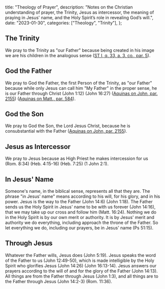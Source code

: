   title: "Theology of Prayer",
  description: "Notes on the Christian understanding of prayer, the Trinity, Jesus as intercessor, the meaning of praying in Jesus' name, and the Holy Spirit’s role in revealing God’s will.",
  date: "2023-01-30",
  categories: ["Theology", "Trinity"],
};

## The Trinity

We pray to the Trinity as "our Father" because being created in his image we are his children in the analogous sense ([ST I, q. 33, a. 3, co., par. 5](https://aquinas.cc/la/en/~ST.I.Q33.A3.C.5)).

## God the Father

We pray to God the Father, the first Person of the Trinity, as "our Father" because while only Jesus can call him "My Father" in the proper sense, he is our Father through Christ (John 1:12) (John 16:27) ([Aquinas on John, par. 2155](https://aquinas.cc/la/en/~Ioan.C16.L7.n2155.3)) ([Aquinas on Matt., par. 584](https://aquinas.cc/la/en/~Matt.C6.L3.n584.6)).

## God the Son

We pray to God the Son, the Lord Jesus Christ, because he is consubstantial with the Father ([Aquinas on John, par. 2155](https://aquinas.cc/la/en/~Ioan.C16.L7.n2155.2)).

## Jesus as Intercessor

We pray to Jesus because as High Priest he makes intercession for us (Rom. 8:34) (Heb. 4:15-16) (Heb. 7:25) (1 John 2:1).

## In Jesus' Name

Someone's name, in the biblical sense, represents all that they are. The phrase "in Jesus' name" means according to his will, for his glory, and in his power. Jesus is the way to the Father (John 14:6) (John 1:18). The Father sends us the Holy Spirit in Jesus' name to be with us forever (John 14:16), that we may take up our cross and follow him (Matt. 16:24). Nothing we do in the Holy Spirit is by our own merit or authority. It is by Jesus' merit and authority we do everything, including approach the throne of the Father. So let everything we do, including our prayers, be in Jesus' name (Ps 51:15).

## Through Jesus

Whatever the Father wills, Jesus does (John 5:19). Jesus speaks the word of the Father to us (John 12:49-50), which is made intelligible by the Holy Spirit who glorifies Jesus (John 14:26) (John 16:13-14). Jesus answers our prayers according to the will of and for the glory of the Father (John 14:13). All things are from the Father through Jesus (John 1:3), and all things are to the Father through Jesus (John 14:2-3) (Rom. 11:36).
